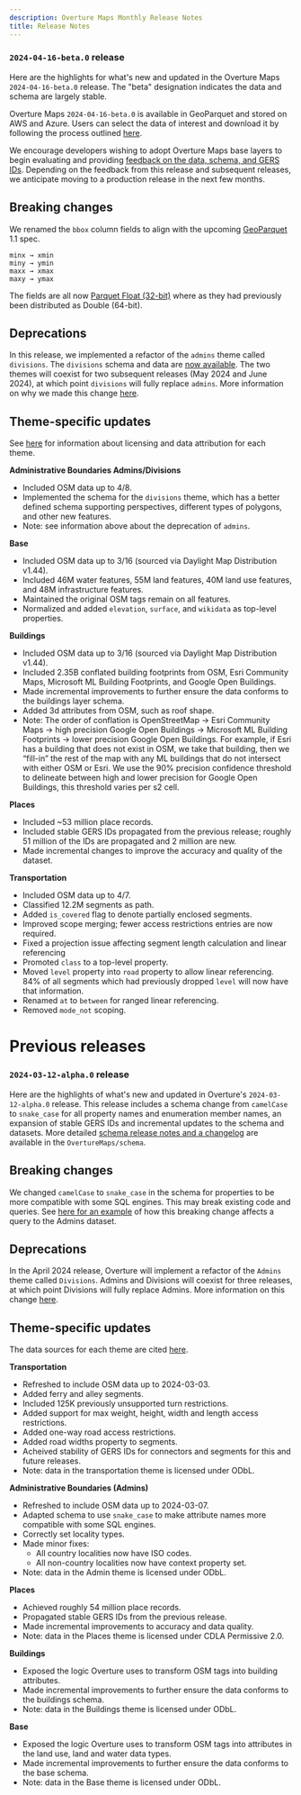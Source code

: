 ```yaml
---
description: Overture Maps Monthly Release Notes
title: Release Notes
---
```

### **`2024-04-16-beta.0` release**

Here are the highlights for what's new and updated in the Overture Maps `2024-04-16-beta.0` release. The "beta" designation indicates the data and schema are largely stable. 

Overture Maps `2024-04-16-beta.0` is available in GeoParquet and stored on AWS and Azure. Users can select the data of interest and download it by following the process outlined [here](https://docs.overturemaps.org/getting-data/).

We encourage developers wishing to adopt Overture Maps base layers to begin evaluating and providing [feedback on the data, schema, and GERS IDs](https://github.com/OvertureMaps/data/discussions). Depending on the feedback from this release and subsequent releases, we anticipate moving to a production release in the next few months.   

## Breaking changes
We renamed the `bbox` column fields to align with the upcoming [GeoParquet](https://geoparquet.org/) 1.1 spec. 

```
minx → xmin
miny → ymin
maxx → xmax
maxy → ymax
```

The fields are all now [Parquet Float (32-bit)](https://parquet.apache.org/docs/file-format/types/) where as they had previously been distributed as Double (64-bit).

## Deprecations
In this release, we implemented a refactor of the `admins` theme called `divisions`. The `divisions` schema and data are [now available](/guides/divisions). The two themes will coexist for two subsequent releases (May 2024 and June 2024), at which point `divisions` will fully replace `admins`. More information on why we made this change [here](https://github.com/OvertureMaps/schema/discussions/117).

## Theme-specific updates
See [here](data-attribution) for information about licensing and data attribution for each theme.

**Administrative Boundaries Admins/Divisions**
- Included OSM data up to 4/8.
- Implemented the schema for the `divisions` theme, which has a better defined schema supporting perspectives, different types of polygons, and other new features.
- Note: see information above about the deprecation of `admins`.

**Base**
- Included OSM data up to 3/16 (sourced via Daylight Map Distribution v1.44).
- Included 46M water features, 55M land features, 40M land use features, and 48M infrastructure features.
- Maintained the original OSM tags remain on all features.
- Normalized and added `elevation`, `surface`, and `wikidata` as top-level properties.

**Buildings**
- Included OSM data up to 3/16 (sourced via Daylight Map Distribution v1.44).
- Included 2.35B conflated building footprints from OSM, Esri Community Maps, Microsoft ML Building Footprints, and Google Open Buildings.
- Made incremental improvements to further ensure the data conforms to the buildings layer schema.
- Added 3d attributes from OSM, such as roof shape.
- Note: The order of conflation is OpenStreetMap → Esri Community Maps → high precision Google Open Buildings → Microsoft ML Building Footprints → lower precision Google Open Buildings. For example, if Esri has a building that does not exist in OSM, we take that building, then we “fill-in” the rest of the map with any ML buildings that do not intersect with either OSM or Esri. We use the 90% precision confidence threshold to delineate between high and lower precision for Google Open Buildings, this threshold varies per s2 cell.


**Places**
- Included ~53 million place records.
- Included stable GERS IDs propagated from the previous release; roughly 51 million of the IDs are propagated and 2 million are new.
- Made incremental changes to improve the accuracy and quality of the dataset.

**Transportation**
- Included OSM data up to 4/7.
- Classified 12.2M segments as path.
- Added `is_covered` flag to denote partially enclosed segments.
- Improved scope merging; fewer access restrictions entries are now required.
- Fixed a projection issue affecting segment length calculation and linear referencing
- Promoted `class` to a top-level property.
- Moved `level` property into `road` property to allow linear referencing. 84% of all segments which had previously dropped `level` will now have that information.
- Renamed `at` to `between` for ranged linear referencing. 
- Removed `mode_not` scoping.



# Previous releases

### **`2024-03-12-alpha.0` release**

Here are the highlights of what's new and updated in Overture's `2024-03-12-alpha.0` release. This release includes a schema change from `camelCase` to `snake_case` for all property names and enumeration member names, an expansion of stable GERS IDs and incremental updates to the schema and datasets. More detailed [schema release notes and a changelog](https://github.com/OvertureMaps/schema/releases/tag/v0.9.0) are available in the `OvertureMaps/schema`.

## Breaking changes
We changed `camelCase` to `snake_case` in the schema for properties to be more compatible with some SQL engines. This may break existing code and queries. See [here for an example](/release-notes/breaking-changes) of how this breaking change affects a query to the Admins dataset.

## Deprecations
In the April 2024 release, Overture will implement a refactor of the `Admins` theme called `Divisions`. Admins and Divisions will coexist for three releases, at which point Divisions will fully replace Admins. More information on this change [here](https://github.com/OvertureMaps/schema/discussions/117).

## Theme-specific updates
The data sources for each theme are cited [here](/release-notes/data-attribution).

**Transportation**
- Refreshed to include OSM data up to 2024-03-03.
- Added ferry and alley segments.
- Included 125K previously unsupported turn restrictions.
- Added support for max weight, height, width and length access restrictions.
- Added one-way road access restrictions.
- Added road widths property to segments.
- Acheived stability of GERS IDs for connectors and segments for this and future releases.
- Note: data in the transportation theme is licensed under ODbL.

**Administrative Boundaries (Admins)**
- Refreshed to include OSM data up to 2024-03-07.
- Adapted schema to use `snake_case` to make attribute names more compatible with some SQL engines.
- Correctly set locality types.
- Made minor fixes:
     - All country localities now have ISO codes.
     - All non-country localities now have context property set.
- Note: data in the Admin theme is licensed under ODbL.

**Places**
- Achieved roughly 54 million place records.
- Propagated stable GERS IDs from the previous release.
- Made incremental improvements to accuracy and data quality.
- Note: data in the Places theme is licensed under CDLA Permissive 2.0.

**Buildings**
- Exposed the logic Overture uses to transform OSM tags into building attributes.
- Made incremental improvements to further ensure the data conforms to the buildings schema.
- Note: data in the Buildings theme is licensed under ODbL.

**Base**
- Exposed the logic Overture uses to transform OSM tags into attributes in the land use, land and water data types.
- Made incremental improvements to further ensure the data conforms to the base schema.
- Note: data in the Base theme is licensed under ODbL.
